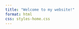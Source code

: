 ```yaml
---
title: "Welcome to my website!"
format: html
css: styles-home.css
---
```


::: typing-effect
:::

```{=html}
<script>
const texts = [
  "Hi there! I'm Anna.",
  "Tech-curious 💡🚀",
  "Human-centered 🧠🦾",
  "Nature-driven 🌿🌍",
];

let index = 0;
let isErasing = false;
const typingSpeed = 100; // A gépelés sebessége
const erasingSpeed = 50; // A törlés sebessége
const delayBetweenTexts = 2000; // Késleltetés a szövegek között (ms)
const element = document.querySelector('.typing-effect');

function type() {
  const currentText = texts[index];
  const displayedText = element.innerHTML;

  if (!isErasing) {
    element.innerHTML = currentText.substring(0, displayedText.length + 1);
    if (displayedText.length + 1 === currentText.length) {
      isErasing = true;
      setTimeout(type, delayBetweenTexts); // Késleltetés a törlés előtt
    } else {
      setTimeout(type, typingSpeed);
    }
  } else {
    element.innerHTML = currentText.substring(0, displayedText.length - 1);
    if (displayedText.length === 0) {
      isErasing = false;
      index = (index + 1) % texts.length; // Következő szöveg
      setTimeout(type, typingSpeed);
    } else {
      setTimeout(type, erasingSpeed);
    }
  }
}

document.addEventListener('DOMContentLoaded', function() {
  setTimeout(type, typingSpeed);
});
</script>
```
